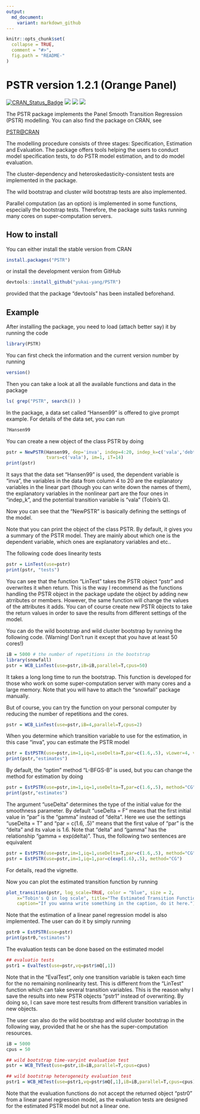 ```yaml
---
output:
  md_document:
    variant: markdown_github
---
```


<!-- README.md is generated from README.Rmd. Please edit that file -->

```r
knitr::opts_chunk$set(
  collapse = TRUE,
  comment = "#>",
  fig.path = "README-"
)
```

# PSTR version 1.2.1 (Orange Panel)

[![CRAN_Status_Badge](http://www.r-pkg.org/badges/version/PSTR?color=green)](https://cran.r-project.org/package=PSTR) 
![](http://cranlogs.r-pkg.org/badges/grand-total/PSTR?color=green) 
![](http://cranlogs.r-pkg.org/badges/PSTR?color=green) 
![](http://cranlogs.r-pkg.org/badges/last-week/PSTR?color=green) 

The PSTR package implements the Panel Smooth Transition Regression (PSTR) modelling. You can also find the package on CRAN, see

[PSTR@CRAN](https://cran.r-project.org/web/packages/PSTR)

The modelling procedure consists of three stages: Specification, Estimation and Evaluation. The package offers tools helping the users to conduct model specification tests, to do PSTR model estimation, and to do model evaluation.

The cluster-dependency and heteroskedasticity-consistent tests are implemented in the package.

The wild bootstrap and cluster wild bootstrap tests are also implemented.

Parallel computation (as an option) is implemented in some functions, especially the bootstrap tests. Therefore, the package suits tasks running many cores on super-computation servers.

## How to install

You can either install the stable version from CRAN
```r
install.packages("PSTR")
```
or install the development version from GitHub
```r
devtools::install_github("yukai-yang/PSTR")
```
provided that the package "devtools" has been installed beforehand.

## Example

After installing the package, you need to load (attach better say) it by running the code
```r
library(PSTR)
```

You can first check the information and the current version number by running
```r
version()
```

Then you can take a look at all the available functions and data in the package
```r
ls( grep("PSTR", search()) ) 
```

In the package, a data set called "Hansen99" is offered to give prompt example. For details of the data set, you can run
```r
?Hansen99 
```

You can create a new object of the class PSTR by doing
```r
pstr = NewPSTR(Hansen99, dep='inva', indep=4:20, indep_k=c('vala','debta','cfa','sales'),
               tvars=c('vala'), im=1, iT=14)
print(pstr)
```
It says that the data set "Hansen99" is used, the dependent variable is "inva", the variables in the data from column 4 to 20 are the explanatory variables in the linear part (though you can write down the names of them), the explanatory variables in the nonlinear part are the four ones in "indep_k", and the potential transition variable is "vala" (Tobin's Q).

Now you can see that the "NewPSTR" is basically defining the settings of the model.

Note that you can print the object of the class PSTR. By default, it gives you a summary of the PSTR model. They are mainly about which one is the dependent variable, which ones are explanatory variables and etc..

The following code does linearity tests
```r
pstr = LinTest(use=pstr) 
print(pstr, "tests")
```
You can see that the function "LinTest" takes the PSTR object "pstr" and overwrites it when return. This is the way I recommend as the functions handling the PSTR object in the package update the object by adding new atrributes or members. However, the same function will change the values of the attributes it adds. You can of course create new PSTR objects to take the return values in order to save the results from different settings of the model.

You can do the wild bootstrap and wild cluster bootstrap by running the following code. (Warning! Don't run it except that you have at least 50 cores!)
```r
iB = 5000 # the number of repetitions in the bootstrap
library(snowfall)
pstr = WCB_LinTest(use=pstr,iB=iB,parallel=T,cpus=50)
```
It takes a long long time to run the bootstrap. This function is developed for those who work on some super-computation server with many cores and a large memory. Note that you will have to attach the "snowfall" package manually.

But of course, you can try the function on your personal computer by reducing the number of repetitions and the cores.
```r
pstr = WCB_LinTest(use=pstr,iB=4,parallel=T,cpus=2)
```

When you determine which transition variable to use for the estimation, in this case "inva", you can estimate the PSTR model
```r
pstr = EstPSTR(use=pstr,im=1,iq=1,useDelta=T,par=c(1.6,.5), vLower=4, vUpper=4)
print(pstr,"estimates")
```
By default, the "optim" method "L-BFGS-B" is used, but you can change the method for estimation by doing
```r
pstr = EstPSTR(use=pstr,im=1,iq=1,useDelta=T,par=c(1.6,.5), method="CG")
print(pstr,"estimates")
```

The argument "useDelta" determines the type of the initial value for the smoothness parameter. By default "useDelta = F" means that the first initial value in "par" is the "gamma" instead of "delta". Here we use the settings "useDelta = T" and "par = c(1.6, .5)" means that the first value of "par" is the "delta" and its value is 1.6. Note that "delta" and "gamma" has the relationship "gamma = exp(delta)". Thus, the following two sentences are equivalent
```r
pstr = EstPSTR(use=pstr,im=1,iq=1,useDelta=T,par=c(1.6,.5), method="CG")
pstr = EstPSTR(use=pstr,im=1,iq=1,par=c(exp(1.6),.5), method="CG")
```
For details, read the vignette.

Now you can plot the estimated transition function by running
```r
plot_transition(pstr, log_scale=TRUE, color = "blue", size = 2,
    x="Tobin's Q in log scale", title="The Estimated Transition Function",
    caption="If you wanna write something in the caption, do it here.")
```

Note that the estimation of a linear panel regression model is also implemented. The user can do it by simply running
```r
pstr0 = EstPSTR(use=pstr)
print(pstr0,"estimates")
```


The evaluation tests can be done based on the estimated model
```r
## evaluatio tests
pstr1 = EvalTest(use=pstr,vq=pstr$mQ[,1])
```  
Note that in the "EvalTest", only one transition variable is taken each time for the no remaining nonlinearity test. This is different from the "LinTest" function which can take several transition variables. This is the reason why I save the results into new PSTR objects "pstr1" instead of overwriting. By doing so, I can save more test results from different transition variables in new objects. 

The user can also do the wild bootstrap and wild cluster bootstrap in the following way, provided that he or she has the super-computation resources.
```r
iB = 5000
cpus = 50

## wild bootstrap time-varyint evaluation test 
pstr = WCB_TVTest(use=pstr,iB=iB,parallel=T,cpus=cpus)

## wild bootstrap heterogeneity evaluation test
pstr1 = WCB_HETest(use=pstr1,vq=pstr$mQ[,1],iB=iB,parallel=T,cpus=cpus)
```

Note that the evaluation functions do not accept the returned object "pstr0" from a linear panel regression model, as the evaluation tests are designed for the estimated PSTR model but not a linear one.
